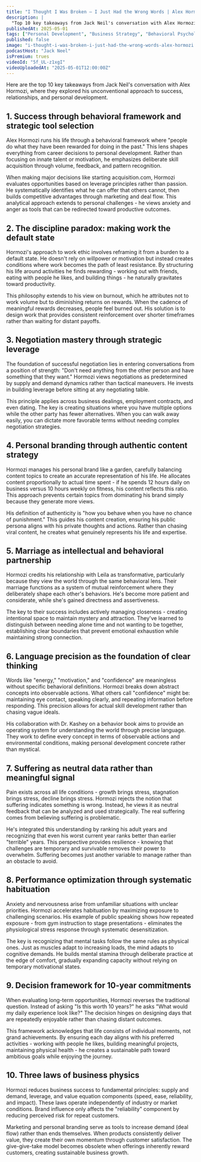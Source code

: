 ```yaml
---
title: "I Thought I Was Broken — I Just Had the Wrong Words | Alex Hormozi"
description: |
  "Top 10 key takeaways from Jack Neil's conversation with Alex Hormozi, where they explored his unconventional approach to success, relationships, and personal development."
publishedAt: 2025-05-01
tags: ["Personal Development", "Business Strategy", "Behavioral Psychology"]
published: false
image: "i-thought-i-was-broken-i-just-had-the-wrong-words-alex-hormozi.jpg"
podcastHost: "Jack Neel"
isPremium: trues
videoId: "5f_UL-z1xgI"
videoUploadedAt: "2025-05-01T12:00:00Z"
---
```



<PodcastSummaryPageLayout frontmatter={frontmatter}>

Here are the top 10 key takeaways from Jack Neil's conversation with Alex Hormozi, where they explored his unconventional approach to success, relationships, and personal development.

## 1. Success through behavioral framework and strategic tool selection

Alex Hormozi runs his life through a behavioral framework where "people do what they have been rewarded for doing in the past." This lens shapes everything from career decisions to personal development. Rather than focusing on innate talent or motivation, he emphasizes deliberate skill acquisition through volume, feedback, and pattern recognition.

When making major decisions like starting acquisition.com, Hormozi evaluates opportunities based on leverage principles rather than passion. He systematically identifies what he can offer that others cannot, then builds competitive advantages through marketing and deal flow. This analytical approach extends to personal challenges - he views anxiety and anger as tools that can be redirected toward productive outcomes.

## 2. The discipline paradox: making work the default state

Hormozi's approach to work ethic involves reframing it from a burden to a default state. He doesn't rely on willpower or motivation but instead creates conditions where work becomes the path of least resistance. By structuring his life around activities he finds rewarding - working out with friends, eating with people he likes, and building things - he naturally gravitates toward productivity.

This philosophy extends to his view on burnout, which he attributes not to work volume but to diminishing returns on rewards. When the cadence of meaningful rewards decreases, people feel burned out. His solution is to design work that provides consistent reinforcement over shorter timeframes rather than waiting for distant payoffs.

## 3. Negotiation mastery through strategic leverage

The foundation of successful negotiation lies in entering conversations from a position of strength: "Don't need anything from the other person and have something that they want." Hormozi views negotiations as predetermined by supply and demand dynamics rather than tactical maneuvers. He invests in building leverage before sitting at any negotiating table.

This principle applies across business dealings, employment contracts, and even dating. The key is creating situations where you have multiple options while the other party has fewer alternatives. When you can walk away easily, you can dictate more favorable terms without needing complex negotiation strategies.

## 4. Personal branding through authentic content strategy

Hormozi manages his personal brand like a garden, carefully balancing content topics to create an accurate representation of his life. He allocates content proportionally to actual time spent - if he spends 12 hours daily on business versus 10 hours weekly on fitness, his content reflects this ratio. This approach prevents certain topics from dominating his brand simply because they generate more views.

His definition of authenticity is "how you behave when you have no chance of punishment." This guides his content creation, ensuring his public persona aligns with his private thoughts and actions. Rather than chasing viral content, he creates what genuinely represents his life and expertise.

## 5. Marriage as intellectual and behavioral partnership

Hormozi credits his relationship with Leila as transformative, particularly because they view the world through the same behavioral lens. Their marriage functions as a system of mutual reinforcement where they deliberately shape each other's behaviors. He's become more patient and considerate, while she's gained directness and assertiveness.

The key to their success includes actively managing closeness - creating intentional space to maintain mystery and attraction. They've learned to distinguish between needing alone time and not wanting to be together, establishing clear boundaries that prevent emotional exhaustion while maintaining strong connection.

## 6. Language precision as the foundation of clear thinking

Words like "energy," "motivation," and "confidence" are meaningless without specific behavioral definitions. Hormozi breaks down abstract concepts into observable actions. What others call "confidence" might be: maintaining eye contact, speaking clearly, and repeating information before responding. This precision allows for actual skill development rather than chasing vague ideals.

His collaboration with Dr. Kashey on a behavior book aims to provide an operating system for understanding the world through precise language. They work to define every concept in terms of observable actions and environmental conditions, making personal development concrete rather than mystical.

## 7. Suffering as neutral data rather than meaningful signal

Pain exists across all life conditions - growth brings stress, stagnation brings stress, decline brings stress. Hormozi rejects the notion that suffering indicates something is wrong. Instead, he views it as neutral feedback that can be analyzed and used strategically. The real suffering comes from believing suffering is problematic.

He's integrated this understanding by ranking his adult years and recognizing that even his worst current year ranks better than earlier "terrible" years. This perspective provides resilience - knowing that challenges are temporary and survivable removes their power to overwhelm. Suffering becomes just another variable to manage rather than an obstacle to avoid.

## 8. Performance optimization through systematic habituation

Anxiety and nervousness arise from unfamiliar situations with unclear priorities. Hormozi accelerates habituation by maximizing exposure to challenging scenarios. His example of public speaking shows how repeated exposure - from gym instruction to stage presentations - eliminates the physiological stress response through systematic desensitization.

The key is recognizing that mental tasks follow the same rules as physical ones. Just as muscles adapt to increasing loads, the mind adapts to cognitive demands. He builds mental stamina through deliberate practice at the edge of comfort, gradually expanding capacity without relying on temporary motivational states.

## 9. Decision framework for 10-year commitments

When evaluating long-term opportunities, Hormozi reverses the traditional question. Instead of asking "Is this worth 10 years?" he asks "What would my daily experience look like?" The decision hinges on designing days that are repeatedly enjoyable rather than chasing distant outcomes.

This framework acknowledges that life consists of individual moments, not grand achievements. By ensuring each day aligns with his preferred activities - working with people he likes, building meaningful projects, maintaining physical health - he creates a sustainable path toward ambitious goals while enjoying the journey.

## 10. Three laws of business physics

Hormozi reduces business success to fundamental principles: supply and demand, leverage, and value equation components (speed, ease, reliability, and impact). These laws operate independently of industry or market conditions. Brand influence only affects the "reliability" component by reducing perceived risk for repeat customers.

Marketing and personal branding serve as tools to increase demand (deal flow) rather than ends themselves. When products consistently deliver value, they create their own momentum through customer satisfaction. The give-give-take model becomes obsolete when offerings inherently reward customers, creating sustainable business growth.

</PodcastSummaryPageLayout>
